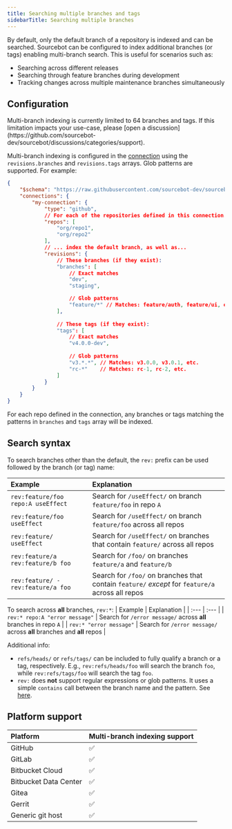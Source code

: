 ```yaml
---
title: Searching multiple branches and tags
sidebarTitle: Searching multiple branches
---
```


By default, only the default branch of a repository is indexed and can be searched. Sourcebot can be configured to index additional branches (or tags) enabling multi-branch search. This is useful for scenarios such as:

- Searching across different releases
- Searching through feature branches during development
- Tracking changes across multiple maintenance branches simultaneously

## Configuration

<Warning>
Multi-branch indexing is currently limited to 64 branches and tags. If this limitation impacts your use-case, please [open a discussion](https://github.com/sourcebot-dev/sourcebot/discussions/categories/support).
</Warning>

Multi-branch indexing is configured in the [connection](/docs/connections/overview) using the `revisions.branches` and `revisions.tags` arrays. Glob patterns are supported. For example:

```json
{
    "$schema": "https://raw.githubusercontent.com/sourcebot-dev/sourcebot/main/schemas/v3/index.json",
    "connections": {
        "my-connection": {
            "type": "github",
            // For each of the repositories defined in this connection...
            "repos": [
                "org/repo1",
                "org/repo2"
            ],
            // ... index the default branch, as well as...
            "revisions": {
                // These branches (if they exist):
                "branches": [
                    // Exact matches
                    "dev",
                    "staging",

                    // Glob patterns
                    "feature/*" // Matches: feature/auth, feature/ui, etc.
                ],
                
                // These tags (if they exist):
                "tags": [
                    // Exact matches
                    "v4.0.0-dev",
                    
                    // Glob patterns
                    "v3.*.*", // Matches: v3.0.0, v3.0.1, etc.
                    "rc-*"    // Matches: rc-1, rc-2, etc.
                ]
            }
        }
    }
}
```

For each repo defined in the connection, any branches or tags matching the patterns in `branches` and `tags` array will be indexed.

## Search syntax

To search branches other than the default, the `rev:` prefix can be used followed by the branch (or tag) name:

| Example | Explanation |
| :--- | :--- |
| `rev:feature/foo repo:A useEffect` | Search for `/useEffect/` on branch `feature/foo` in repo `A` |
| `rev:feature/foo useEffect ` | Search for `/useEffect/` on branch `feature/foo` across all repos |
| `rev:feature/ useEffect` | Search for `/useEffect/` on branches that contain `feature/` across all repos |
| `rev:feature/a rev:feature/b foo` | Search for `/foo/` on branches `feature/a` and `feature/b` |
| `rev:feature/ -rev:feature/a foo` | Search for `/foo/` on branches that contain `feature/` _except_ for `feature/a` across all repos |

To search across **all** branches, `rev:*`:
| Example | Explanation |
| :--- | :--- |
| `rev:* repo:A "error message"` | Search for `/error message/` across **all** branches in repo `A` |
| `rev:* "error message"` | Search for `/error message/` across **all** branches and **all** repos |

Additional info:
- `refs/heads/` or `refs/tags/` can be included to fully qualify a branch or a tag, respectively. E.g., `rev:refs/heads/foo` will search the branch `foo`, while `rev:refs/tags/foo` will search the tag `foo`.
- `rev:` does **not** support regular expressions or glob patterns. It uses a simple `contains` call between the branch name and the pattern. See [here](https://github.com/sourcebot-dev/zoekt/blob/7d1896215eea6f97af66c9549c9ec70436356b51/matchtree.go#L1067).


## Platform support

| Platform | Multi-branch indexing support |
|:----------|------------------------------|
| GitHub | ✅ |
| GitLab | ✅ |
| Bitbucket Cloud | ✅ |
| Bitbucket Data Center | ✅ |
| Gitea | ✅ |
| Gerrit | ✅ |
| Generic git host | ✅ |

